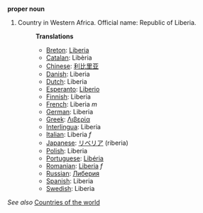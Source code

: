 '''proper noun'''

# Country in Western Africa. Official name: Republic of Liberia.
#:'''Translations'''
#:*[[Breton]]: [[Liberia]]
#:*[[Catalan]]: Libèria
#:*[[Chinese]]: [[利比里亚]]
#:*[[Danish]]: Liberia
#:*[[Dutch]]: Liberia
#:*[[Esperanto]]: [[Liberio]]
#:*[[Finnish]]: Liberia
#:*[[French]]: Liberia ''m''
#:*[[German]]: Liberia
#:*[[Greek]]: [[Λιβερία]]
#:*[[Interlingua]]: Liberia
#:*[[Italian]]: Liberia ''f''
#:*[[Japanese]]: [[リベリア]] (riberia)
#:*[[Polish]]: Liberia
#:*[[Portuguese]]: [[Libéria]]
#:*[[Romanian]]: [[Liberia]] ''f''
#:*[[Russian]]: [[Либерия]]
#:*[[Spanish]]: Liberia
#:*[[Swedish]]: Liberia

''See also'' [[Countries of the world]]